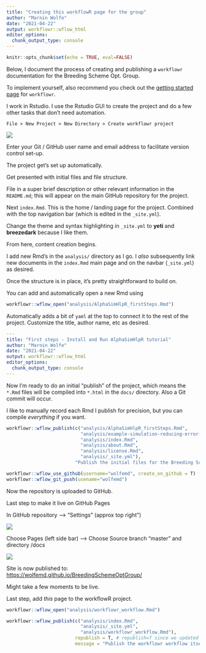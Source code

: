 ```yaml
---
title: "Creating this workflowR page for the group"
author: "Marnin Wolfe"
date: "2021-04-22"
output: workflowr::wflow_html
editor_options:
  chunk_output_type: console
---
```


```r
knitr::opts_chunk$set(echo = TRUE, eval=FALSE)
```

Below, I document the process of creating and publishing a `workflowr` documentation for the Breeding Scheme Opt. Group.

To implement yourself, also recommend you check out the [getting started page](https://jdblischak.github.io/workflowr/articles/wflow-01-getting-started.html) for `workflowr`.

I work in Rstudio. I use the Rstudio GUI to create the project and do a few other tasks that don't need automation.

`File > New Project > New Directory > Create workflowr project`

![](data/images/Pasted%20image%2020210422123729.png)

Enter your Git / GitHub user name and email address to facilitate version control set-up.

The project get's set up automatically.

Get presented with initial files and file structure.

File in a super brief description or other relevant information in the `README.md`; this will appear on the main GitHub repository for the project.

Next `index.Rmd`. This is the home / landing page for the project. Combined with the top navigation bar (which is edited in the `_site.yml`).

Change the theme and syntax highlighting in `_site.yml` to **yeti** and **breezedark** because I like them.

From here, content creation begins.

I add new Rmd's in the `analysis/` directory as I go. I *also* subsequently link new documents in the `index.Rmd` main page and on the navbar (`_site.yml`) as desired.

Once the structure is in place, it's pretty straightforward to build on.

You can add and automatically open a new Rmd using

```r
workflowr::wflow_open("analysis/AlphaSimHlpR_firstSteps.Rmd")
```

Automatically adds a bit of `yaml` at the top to connect it to the rest of the project. Customize the title, author name, etc as desired.

```yaml
---
title: "First steps - Install and Run AlphaSimHlpR tutorial"
author: "Marnin Wolfe"
date: "2021-04-22"
output: workflowr::wflow_html
editor_options:
  chunk_output_type: console
---
```

Now I'm ready to do an initial "publish" of the project, which means the `*.Rmd` files will be compiled into `*.html` in the `docs/` directory. Also a Git commit will occur.

I like to manually record each Rmd I publish for precision, but you can compile *everything* if you want.

```r
workflowr::wflow_publish(c("analysis/AlphaSimHlpR_firstSteps.Rmd",
                           "analysis/example-simulation-reducing-error-with-new-tools.Rmd",
                           "analysis/index.Rmd", 
                           "analysis/about.Rmd", 
                           "analysis/license.Rmd",
                           "analysis/_site.yml"),
                         "Publish the initial files for the Breeding Scheme Optimization Group project")
```

```r
workflowr::wflow_use_github(username="wolfemd", create_on_github = T)
workflowr::wflow_git_push(usename="wolfemd")
```

Now the repository is uploaded to GitHub.

Last step to make it live on GitHub Pages

In GitHub repository --\> "Settings" (approx top right")

![](data/images/Pasted%20image%2020210422135034.png)

Choose Pages (left side bar) --\> Choose Source branch "master" and directory /docs

![](data/images/Pasted%20image%2020210422135018.png)

Site is now published to: <https://wolfemd.github.io/BreedingSchemeOptGroup/>

Might take a few moments to be live.

Last step, add *this* page to the workflowR project.

``` r
workflowr::wflow_open("analysis/workflowr_workflow.Rmd")
```

```r
workflowr::wflow_publish(c("analysis/index.Rmd", 
                           "analysis/_site.yml",
                           "analysis/workflowr_workflow.Rmd"),
                         republish = T, # republish=T since we updated _site.yml
                         message = "Publish the workflowr workflow itself.")
```
